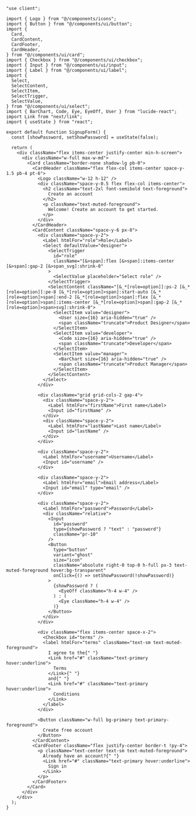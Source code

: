 ````tsx
"use client";

import { Logo } from "@/components/icons";
import { Button } from "@/components/ui/button";
import {
  Card,
  CardContent,
  CardFooter,
  CardHeader,
} from "@/components/ui/card";
import { Checkbox } from "@/components/ui/checkbox";
import { Input } from "@/components/ui/input";
import { Label } from "@/components/ui/label";
import {
  Select,
  SelectContent,
  SelectItem,
  SelectTrigger,
  SelectValue,
} from "@/components/ui/select";
import { BarChart, Code, Eye, EyeOff, User } from "lucide-react";
import Link from "next/link";
import { useState } from "react";

export default function SignupForm() {
  const [showPassword, setShowPassword] = useState(false);

  return (
    <div className="flex items-center justify-center min-h-screen">
      <div className="w-full max-w-md">
        <Card className="border-none shadow-lg pb-0">
          <CardHeader className="flex flex-col items-center space-y-1.5 pb-4 pt-6">
            <Logo className="w-12 h-12" />
            <div className="space-y-0.5 flex flex-col items-center">
              <h2 className="text-2xl font-semibold text-foreground">
                Create an account
              </h2>
              <p className="text-muted-foreground">
                Welcome! Create an account to get started.
              </p>
            </div>
          </CardHeader>
          <CardContent className="space-y-6 px-8">
            <div className="space-y-2">
              <Label htmlFor="role">Role</Label>
              <Select defaultValue="designer">
                <SelectTrigger
                  id="role"
                  className="[&>span]:flex [&>span]:items-center [&>span]:gap-2 [&>span_svg]:shrink-0"
                >
                  <SelectValue placeholder="Select role" />
                </SelectTrigger>
                <SelectContent className="[&_*[role=option]]:ps-2 [&_*[role=option]]:pe-8 [&_*[role=option]>span]:start-auto [&_*[role=option]>span]:end-2 [&_*[role=option]>span]:flex [&_*[role=option]>span]:items-center [&_*[role=option]>span]:gap-2 [&_*[role=option]>span>svg]:shrink-0">
                  <SelectItem value="designer">
                    <User size={16} aria-hidden="true" />
                    <span className="truncate">Product Designer</span>
                  </SelectItem>
                  <SelectItem value="developer">
                    <Code size={16} aria-hidden="true" />
                    <span className="truncate">Developer</span>
                  </SelectItem>
                  <SelectItem value="manager">
                    <BarChart size={16} aria-hidden="true" />
                    <span className="truncate">Product Manager</span>
                  </SelectItem>
                </SelectContent>
              </Select>
            </div>

            <div className="grid grid-cols-2 gap-4">
              <div className="space-y-2">
                <Label htmlFor="firstName">First name</Label>
                <Input id="firstName" />
              </div>
              <div className="space-y-2">
                <Label htmlFor="lastName">Last name</Label>
                <Input id="lastName" />
              </div>
            </div>

            <div className="space-y-2">
              <Label htmlFor="username">Username</Label>
              <Input id="username" />
            </div>

            <div className="space-y-2">
              <Label htmlFor="email">Email address</Label>
              <Input id="email" type="email" />
            </div>

            <div className="space-y-2">
              <Label htmlFor="password">Password</Label>
              <div className="relative">
                <Input
                  id="password"
                  type={showPassword ? "text" : "password"}
                  className="pr-10"
                />
                <Button
                  type="button"
                  variant="ghost"
                  size="icon"
                  className="absolute right-0 top-0 h-full px-3 text-muted-foreground hover:bg-transparent"
                  onClick={() => setShowPassword(!showPassword)}
                >
                  {showPassword ? (
                    <EyeOff className="h-4 w-4" />
                  ) : (
                    <Eye className="h-4 w-4" />
                  )}
                </Button>
              </div>
            </div>

            <div className="flex items-center space-x-2">
              <Checkbox id="terms" />
              <label htmlFor="terms" className="text-sm text-muted-foreground">
                I agree to the{" "}
                <Link href="#" className="text-primary hover:underline">
                  Terms
                </Link>{" "}
                and{" "}
                <Link href="#" className="text-primary hover:underline">
                  Conditions
                </Link>
              </label>
            </div>

            <Button className="w-full bg-primary text-primary-foreground">
              Create free account
            </Button>
          </CardContent>
          <CardFooter className="flex justify-center border-t !py-4">
            <p className="text-center text-sm text-muted-foreground">
              Already have an account?{" "}
              <Link href="#" className="text-primary hover:underline">
                Sign in
              </Link>
            </p>
          </CardFooter>
        </Card>
      </div>
    </div>
  );
}
````